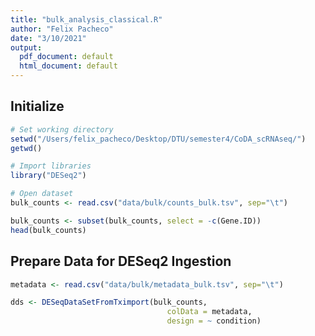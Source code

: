 ```yaml
---
title: "bulk_analysis_classical.R"
author: "Felix Pacheco"
date: "3/10/2021"
output:
  pdf_document: default
  html_document: default
---
```


## Initialize 
```r
# Set working directory
setwd("/Users/felix_pacheco/Desktop/DTU/semester4/CoDA_scRNAseq/")
getwd()

# Import libraries
library("DESeq2")
```

```r
# Open dataset
bulk_counts <- read.csv("data/bulk/counts_bulk.tsv", sep="\t")

bulk_counts <- subset(bulk_counts, select = -c(Gene.ID))
head(bulk_counts)
```

## Prepare Data for DESeq2 Ingestion
```r
metadata <- read.csv("data/bulk/metadata_bulk.tsv", sep="\t")

dds <- DESeqDataSetFromTximport(bulk_counts,
                                   colData = metadata,
                                   design = ~ condition)
```



